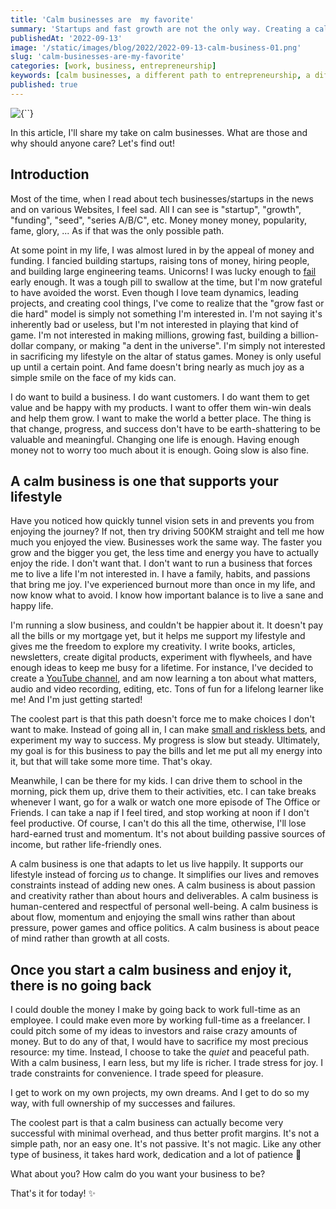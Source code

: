 ```yaml
---
title: 'Calm businesses are  my favorite'
summary: 'Startups and fast growth are not the only way. Creating a calm business is also a viable path to success'
publishedAt: '2022-09-13'
image: '/static/images/blog/2022/2022-09-13-calm-business-01.png'
slug: 'calm-businesses-are-my-favorite'
categories: [work, business, entrepreneurship]
keywords: [calm businesses, a different path to entrepreneurship, a different kind of business]
published: true
---
```


<BlogPostCenteredContent>
  <Image
    alt={``}
    src={`/static/images/blog/2022/2022-09-13-calm-business-01.png`}
    width={512}
    height={512}
    priority
  />
</BlogPostCenteredContent>

In this article, I'll share my take on calm businesses. What are those and why should anyone care? Let's find out!

## Introduction

Most of the time, when I read about tech businesses/startups in the news and on various Websites, I feel sad. All I can see is "startup", "growth", "funding", "seed", "series A/B/C", etc. Money money money, popularity, fame, glory, ... As if that was the only possible path.

At some point in my life, I was almost lured in by the appeal of money and funding. I fancied building startups, raising tons of money, hiring people, and building large engineering teams. Unicorns! I was lucky enough to [fail](https://dsebastien.net/blog/2021-01-04-20-months-in-2k-hours-spent-and-200k-lost-a-story-about-resilience-and-the-sunk-cost-fallacy) early enough. It was a tough pill to swallow at the time, but I'm now grateful to have avoided the worst. Even though I love team dynamics, leading projects, and creating cool things, I've come to realize that the "grow fast or die hard" model is simply not something I'm interested in. I'm not saying it's inherently bad or useless, but I'm not interested in playing that kind of game. I'm not interested in making millions, growing fast, building a billion-dollar company, or making "a dent in the universe". I'm simply not interested in sacrificing my lifestyle on the altar of status games. Money is only useful up until a certain point. And fame doesn't bring nearly as much joy as a simple smile on the face of my kids can.

I do want to build a business. I do want customers. I do want them to get value and be happy with my products. I want to offer them win-win deals and help them grow. I want to make the world a better place. The thing is that change, progress, and success don't have to be earth-shattering to be valuable and meaningful. Changing one life is enough. Having enough money not to worry too much about it is enough. Going slow is also fine.

<BlogPostQuote quote="Sometimes, less is more." by=""></BlogPostQuote>

## A calm business is one that supports your lifestyle

Have you noticed how quickly tunnel vision sets in and prevents you from enjoying the journey? If not, then try driving 500KM straight and tell me how much you enjoyed the view. Businesses work the same way. The faster you grow and the bigger you get, the less time and energy you have to actually enjoy the ride. I don't want that. I don't want to run a business that forces me to live a life I'm not interested in. I have a family, habits, and passions that bring me joy. I've experienced burnout more than once in my life, and now know what to avoid. I know how important balance is to live a sane and happy life.

I'm running a slow business, and couldn't be happier about it. It doesn't pay all the bills or my mortgage yet, but it helps me support my lifestyle and gives me the freedom to explore my creativity. I write books, articles, newsletters, create digital products, experiment with flywheels, and have enough ideas to keep me busy for a lifetime. For instance, I've decided to create a [YouTube channel](https://www.youtube.com/channel/UCz0x-VJhvKwV-PK3E_i5G1w), and am now learning a ton about what matters, audio and video recording, editing, etc. Tons of fun for a lifelong learner like me! And I'm just getting started!

The coolest part is that this path doesn't force me to make choices I don't want to make. Instead of going all in, I can make [small and riskless bets](https://newsletter.dsebastien.net/issues/developassion-s-newsletter-small-and-riskless-bets-846960), and experiment my way to success. My progress is slow but steady. Ultimately, my goal is for this business to pay the bills and let me put all my energy into it, but that will take some more time. That's okay.

Meanwhile, I can be there for my kids. I can drive them to school in the morning, pick them up, drive them to their activities, etc. I can take breaks whenever I want, go for a walk or watch one more episode of The Office or Friends. I can take a nap if I feel tired, and stop working at noon if I don't feel productive. Of course, I can't do this all the time, otherwise, I'll lose hard-earned trust and momentum. It's not about building passive sources of income, but rather life-friendly ones.

<BlogPostQuote quote="Working hard is okay only if it doesn't prevent you from living your best life." by=""></BlogPostQuote>

A calm business is one that adapts to let us live happily. It supports our lifestyle instead of forcing _us_ to change. It simplifies our lives and removes constraints instead of adding new ones. A calm business is about passion and creativity rather than about hours and deliverables. A calm business is human-centered and respectful of personal well-being. A calm business is about flow, momentum and enjoying the small wins rather than about pressure, power games and office politics. A calm business is about peace of mind rather than growth at all costs.

## Once you start a calm business and enjoy it, there is no going back

I could double the money I make by going back to work full-time as an employee. I could make even more by working full-time as a freelancer. I could pitch some of my ideas to investors and raise crazy amounts of money. But to do any of that, I would have to sacrifice my most precious resource: my time. Instead, I choose to take the _quiet_ and peaceful path. With a calm business, I earn less, but my life is richer. I trade stress for joy. I trade constraints for convenience. I trade speed for pleasure.

<BlogPostQuote quote="There's something to be said about slowing down, whether that is for the environment, relationships, or business." by=""></BlogPostQuote>

I get to work on my own projects, my own dreams. And I get to do so my way, with full ownership of my successes and failures.

The coolest part is that a calm business can actually become very successful with minimal overhead, and thus better profit margins. It's not a simple path, nor an easy one. It's not passive. It's not magic. Like any other type of business, it takes hard work, dedication and a lot of patience 🌱

What about you? How calm do you want your business to be?

That's it for today! ✨

<PKMSignature />
